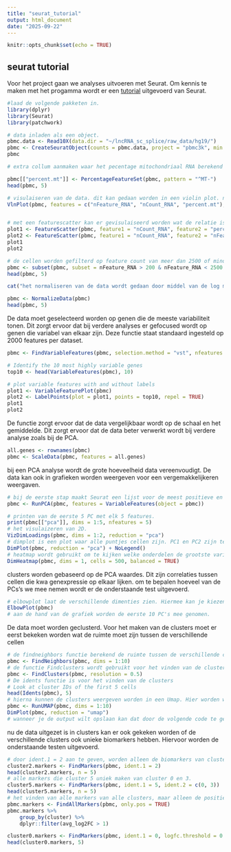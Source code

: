 ```yaml
---
title: "seurat_tutorial"
output: html_document
date: "2025-09-22"
---
```


```r
knitr::opts_chunk$set(echo = TRUE)
```

## seurat tutorial
Voor het project gaan we analyses uitvoeren met Seurat. Om kennis te maken met het progamma wordt er een [tutorial](https://satijalab.org/seurat/articles/pbmc3k_tutorial) uitgevoerd van Seurat.

```r
#laad de volgende pakketen in. 
library(dplyr)
library(Seurat)
library(patchwork)
```

```r
# data inladen als een object. 
pbmc.data <- Read10X(data.dir = "~/lncRNA_sc_splice/raw_data/hg19/")
pbmc <- CreateSeuratObject(counts = pbmc.data, project = "pbmc3k", min.cells = 3, min.features = 200)
pbmc
```

```r
# extra collum aanmaken waar het pecentage mitochondriaal RNA berekend wordt. cellen die lage kwaliteit hebben vertonen vaak een hoog percentage mitochondriaal RNA. extra colom wordt gemaakt met [[]]

pbmc[["percent.mt"]] <- PercentageFeatureSet(pbmc, pattern = "^MT-")
head(pbmc, 5)

# visulaiseren van de data. dit kan gedaan worden in een violin plot. ncol staat voor de nummer van collomen. 
VlnPlot(pbmc, features = c("nFeature_RNA", "nCount_RNA", "percent.mt"), ncol = 3)


# met een featurescatter kan er gevisulaiseerd worden wat de relatie is tussen verschillende features.
plot1 <- FeatureScatter(pbmc, feature1 = "nCount_RNA", feature2 = "percent.mt")
plot2 <- FeatureScatter(pbmc, feature1 = "nCount_RNA", feature2 = "nFeature_RNA")
plot1
plot2

# de cellen worden gefilterd op feature count van meer dan 2500 of minder dan 200. Er word ook gefilterd op minder dan 5% mitochondriaal pecentage
pbmc <- subset(pbmc, subset = nFeature_RNA > 200 & nFeature_RNA < 2500 & percent.mt < 5)
head(pbmc, 5)
```

```r
cat("het normaliseren van de data wordt gedaan door middel van de log methode. deze functie staat standaard op 10.000 ingesteld")

pbmc <- NormalizeData(pbmc)
head(pbmc, 5)
```
De data moet geselecteerd worden op genen die de meeste variabiliteit tonen. Dit zorgt ervoor dat bij verdere analyses er gefocused wordt op genen die variabel van elkaar zijn. Deze functie staat standaard ingesteld op 2000 features per dataset. 
```r
pbmc <- FindVariableFeatures(pbmc, selection.method = "vst", nfeatures = 2000)

# Identify the 10 most highly variable genes
top10 <- head(VariableFeatures(pbmc), 10)

# plot variable features with and without labels
plot1 <- VariableFeaturePlot(pbmc)
plot2 <- LabelPoints(plot = plot1, points = top10, repel = TRUE)
plot1
plot2
```
De functie zorgt ervoor dat de data vergelijkbaar wordt op de schaal en het gemiddelde. Dit zorgt ervoor dat de data beter verwerkt wordt bij verdere analyse zoals bij de PCA.

```r
all.genes <- rownames(pbmc)
pbmc <- ScaleData(pbmc, features = all.genes)
```
bij een PCA analyse wordt de grote hoeveelheid data vereenvoudigt. De data kan ook in grafieken worden weergeven voor een vergemakkelijkeren weergaven. 
```r
# bij de eerste stap maakt Seurat een lijst voor de meest positieve en negatieve genen ten opzichte van de rest van de dataset. 
pbmc <- RunPCA(pbmc, features = VariableFeatures(object = pbmc))

# printen van de eerste 5 PC met elk 5 features.
print(pbmc[["pca"]], dims = 1:5, nfeatures = 5)
# het visulaizeren van 2D. 
VizDimLoadings(pbmc, dims = 1:2, reduction = "pca")
# dimplot is een plot waar alle puntjes cellen zijn. PC1 en PC2 zijn tegenover elkaar uitgezet. 
DimPlot(pbmc, reduction = "pca") + NoLegend()
# heatmap wordt gebruikt om te kijken welke onderdelen de grootste variatie van elkaar hebben. 
DimHeatmap(pbmc, dims = 1, cells = 500, balanced = TRUE)

```
clusters worden gebaseerd op de PCA waardes. Dit zijn correlaties tussen cellen die kwa genexpressie op elkaar lijken. om te bepalen hoeveel van de PCs's we mee nemen wordt er de onderstaande test uitgevoerd. 
```r
# elbowplot laat de verschillende dimenties zien. Hiermee kan je kiezen hoeveel dimenties je mee wilt nemen voor volgende analyses. 
ElbowPlot(pbmc)
# aan de hand van de grafiek worden de eerste 10 PC's mee genomen. 
```
De data moet worden geclusterd. Voor het maken van de clusters moet er eerst bekeken worden wat de ruimte moet zijn tussen de verschillende cellen
```r
# de findneighbors functie berekend de ruimte tussen de verschillende cellen aan de hand van de PCA waardes. in dit geval worden de eerste 10 PC's mee genomen die zijn bij "dimentie bepalen van de dataset" bepaald.
pbmc <- FindNeighbors(pbmc, dims = 1:10)
# de functie Findclusters wordt gebruikt voor het vinden van de clusters. Bij een dataset van ongeveer 3000 cellen wordt de parameter rond de 0,4-1,2 gezet. Bij meer cellen wordt de waarde meer. 
pbmc <- FindClusters(pbmc, resolution = 0.5)
# De idents functie is voor het vinden van de clusters
# Look at cluster IDs of the first 5 cells
head(Idents(pbmc), 5)
# hierna kunnen de clusters weergeven worden in een Umap. Hier worden weer de eerste 10 PCA's gebruikt. 
pbmc <- RunUMAP(pbmc, dims = 1:10)
DimPlot(pbmc, reduction = "umap")
# wanneer je de output wilt opslaan kan dat door de volgende code te gebruiken: saveRDS(pbmc, file = "../output/pbmc_tutorial.rds")
```
nu de data uitgezet is in clusters kan er ook gekeken worden of de verschillende clusters ook unieke biomarkers hebben. Hiervoor worden de onderstaande testen uitgevoerd.
```r
# door ident.1 = 2 aan te geven, worden alleen de biomarkers van cluster 2 weergeven.
cluster2.markers <- FindMarkers(pbmc, ident.1 = 2)
head(cluster2.markers, n = 5)
# alle markers die cluster 5 uniek maken van cluster 0 en 3.
cluster5.markers <- FindMarkers(pbmc, ident.1 = 5, ident.2 = c(0, 3))
head(cluster5.markers, n = 5)
# het vinden van alle markers van alle clusters, maar alleen de positieve.
pbmc.markers <- FindAllMarkers(pbmc, only.pos = TRUE)
pbmc.markers %>%
    group_by(cluster) %>%
    dplyr::filter(avg_log2FC > 1)
```

```r
cluster0.markers <- FindMarkers(pbmc, ident.1 = 0, logfc.threshold = 0.25, test.use = "roc", only.pos = TRUE)
head(cluster0.markers, 5)

```
